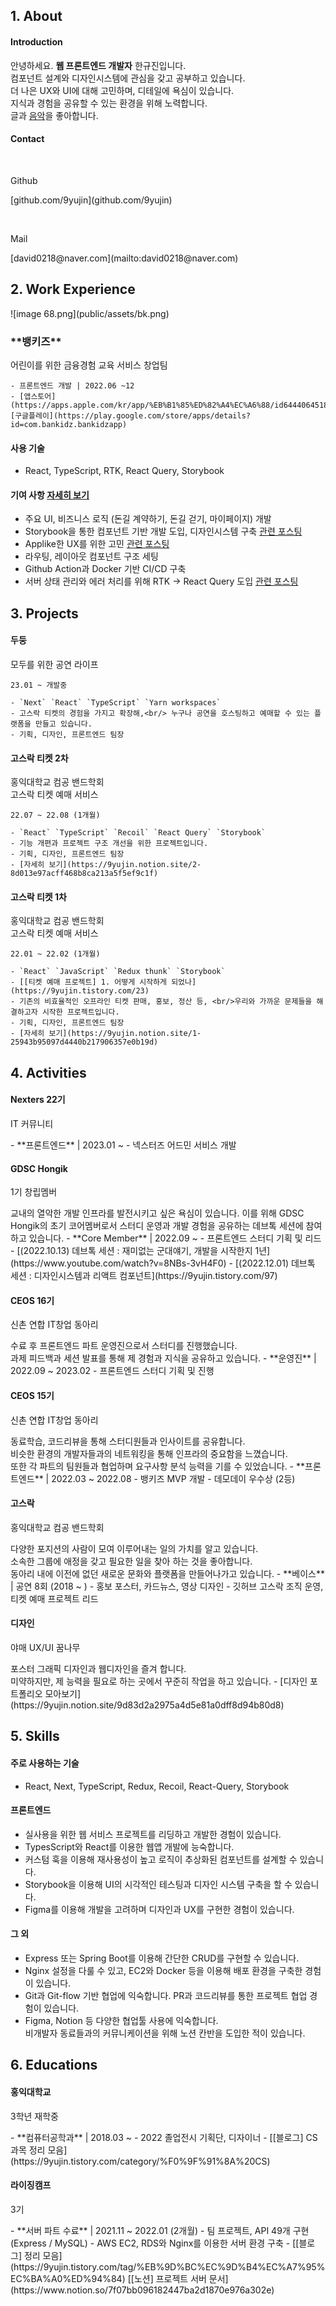 
## 1. About

#### Introduction

안녕하세요. **웹 프론트엔드 개발자** 한규진입니다.<br/>
컴포넌트 설계와 디자인시스템에 관심을 갖고 공부하고 있습니다.<br/>
더 나은 UX와 UI에 대해 고민하며, 디테일에 욕심이 있습니다.<br/>
지식과 경험을 공유할 수 있는 환경을 위해 노력합니다.<br/>
글과 [음악](https://youtu.be/XEmlHjjVtPs)을 좋아합니다.

#### Contact

<br />
<div style={{ display: "flex" }}>
  <p style={{ width: "80px" }}>Github</p>
  <p>[github.com/9yujin](github.com/9yujin)</p>
</div>
<br />
<div style={{ display: "flex" }}>
  <p style={{ width: "80px" }}>Mail</p>
  <p>[david0218@naver.com](mailto:david0218@naver.com)</p>
</div>

<Spacing size={32} />

## 2. Work Experience

<div className="resume-works" style={{ display: "grid" }}>
  <div>![image 68.png](public/assets/bk.png)</div>
  <div style={{padding: '24px 10px'}}>    
    <div style={{display: "flex"}}>
      <h3 style={{fontSize: '1.5rem', marginRight: "12px"}}>**뱅키즈**</h3>
      <Github src={'https://github.com/bankidz/bankidz-client'}/>
    </div>
    <p style={{color : '#9F9FA3'}}>어린이를 위한 금융경험 교육 서비스 창업팀</p>
    
    - 프론트엔드 개발 | 2022.06 ~12
    - [앱스토어](https://apps.apple.com/kr/app/%EB%B1%85%ED%82%A4%EC%A6%88/id6444064518)
    [구글플레이](https://play.google.com/store/apps/details?id=com.bankidz.bankidzapp)
    
  </div>

</div>

#### 사용 기술

- React, TypeScript, RTK, React Query, Storybook

#### 기여 사항 <a className="badge" href="https://9yujin.notion.site/02c2321906ab4e06b9ba6c40c7472a55" target="_blank">자세히 보기</a>

- 주요 UI, 비즈니스 로직 (돈길 계약하기, 돈길 걷기, 마이페이지) 개발
- Storybook을 통한 컴포넌트 기반 개발 도입, 디자인시스템 구축 [관련 포스팅](https://9yujin.tistory.com/55?category=1048070)
- Applike한 UX를 위한 고민 [관련 포스팅](https://9yujin.tistory.com/85)
- 라우팅, 레이아웃 컴포넌트 구조 세팅
- Github Action과 Docker 기반 CI/CD 구축
- 서버 상태 관리와 에러 처리를 위해 RTK → React Query 도입 [관련 포스팅](https://9yujin.tistory.com/71?category=1048070)

<Spacing size={32} />

## 3. Projects

<div className='gridbox'>
  <div>
    <div style={{display: "flex", paddingTop: "32px"}}>
      <h4 style={{fontSize: '1.25rem', marginRight: "12px"}}>두둥</h4>
      <Github size={'small'} src={'https://github.com/Gosrock/DuDoong-Front'}/>
    </div>
    <p style={{color : '#9F9FA3'}}>모두를 위한 공연 라이프</p>

    23.01 ~ 개발중

  </div>
  <div >
  
    - `Next` `React` `TypeScript` `Yarn workspaces`
    - 고스락 티켓의 경험을 가지고 확장해,<br/> 누구나 공연을 호스팅하고 예매할 수 있는 플랫폼을 만들고 있습니다.
    - 기획, 디자인, 프론트엔드 팀장
  </div>

</div>

<div className='gridbox'>
  <div>
    <div style={{display: "flex", paddingTop: "32px"}}>
      <h4 style={{fontSize: '1.25rem', marginRight: "12px"}}>고스락 티켓 2차</h4>
      <Github size={'small'} src={'https://github.com/Gosrock/Ticket-Front-22nd'}/>
    </div>
    <p style={{color : '#9F9FA3'}}>홍익대학교 컴공 밴드학회<br/> 고스락 티켓 예매 서비스</p>

    22.07 ~ 22.08 (1개월)

  </div>
  <div>
  
    - `React` `TypeScript` `Recoil` `React Query` `Storybook`
    - 기능 개편과 프로젝트 구조 개선을 위한 프로젝트입니다.
    - 기획, 디자인, 프론트엔드 팀장
    - [자세히 보기](https://9yujin.notion.site/2-8d013e97acff468b8ca213a5f5ef9c1f)
  </div>

</div>

<div className='gridbox'>
  <div>
    <div style={{display: "flex", paddingTop: "32px"}}>
      <h4 style={{fontSize: '1.25rem', marginRight: "12px"}}>고스락 티켓 1차</h4>
      <Github size={'small'} src={'https://github.com/Gosrock/Ticket-Front-21st'}/>
    </div>
    <p style={{color : '#9F9FA3'}}>홍익대학교 컴공 밴드학회<br/> 고스락 티켓 예매 서비스</p>

    22.01 ~ 22.02 (1개월)

  </div>
  <div>
  
    - `React` `JavaScript` `Redux thunk` `Storybook`
    - [[티켓 예매 프로젝트] 1. 어떻게 시작하게 되었나](https://9yujin.tistory.com/23)
    - 기존의 비효율적인 오프라인 티켓 판매, 홍보, 정산 등, <br/>우리와 가까운 문제들을 해결하고자 시작한 프로젝트입니다.
    - 기획, 디자인, 프론트엔드 팀장
    - [자세히 보기](https://9yujin.notion.site/1-25943b95097d4440b217906357e0b19d)
  </div>

</div>

## 4. Activities

<div className='gridbox'>
  <div>
    <div style={{display: "flex", paddingTop: "32px"}}>
      <h4 style={{fontSize: '1.25rem', marginRight: "12px"}}>Nexters 22기</h4>
    </div>
    <p style={{color : '#9F9FA3'}}>IT 커뮤니티</p>

  </div>
  <div>
    - **프론트엔드** | 2023.01 ~
    - 넥스터즈 어드민 서비스 개발
  </div>

</div>

<div className='gridbox'>
  <div>
    <div style={{display: "flex", paddingTop: "32px"}}>
      <h4 style={{fontSize: '1.25rem', marginRight: "12px"}}>GDSC Hongik</h4>
    </div>
    <p style={{color : '#9F9FA3'}}>1기 창립멤버</p>

  </div>
  <div>
    교내의 열악한 개발 인프라를 발전시키고 싶은 욕심이 있습니다. 이를 위해 GDSC Hongik의 초기 코어멤버로서 스터디 운영과 개발 경험을 공유하는 데브톡 세션에 참여하고 있습니다.
    - **Core Member** | 2022.09 ~
    - 프론트엔드 스터디 기획 및 리드
    - [(2022.10.13) 데브톡 세션 : 재미없는 군대얘기, 개발을 시작한지 1년](https://www.youtube.com/watch?v=8NBs-3vH4F0)
    - [(2022.12.01) 데브톡 세션 : 디자인시스템과 리액트 컴포넌트](https://9yujin.tistory.com/97)
  </div>

</div>

<div className='gridbox'>
  <div>
    <div style={{display: "flex", paddingTop: "32px"}}>
      <h4 style={{fontSize: '1.25rem', marginRight: "12px"}}>CEOS 16기</h4>
    </div>
    <p style={{color : '#9F9FA3'}}>신촌 연합 IT창업 동아리</p>

  </div>
  <div>
  수료 후 프론트엔드 파트 운영진으로서 스터디를 진행했습니다.<br/>과제 피드백과 세션 발표를 통해 제 경험과 지식을 공유하고 있습니다. 
  - **운영진** | 2022.09 ~ 2023.02 
  - 프론트엔드 스터디 기획 및 진행

  </div>

</div>

<div className='gridbox'>
  <div>
    <div style={{display: "flex", paddingTop: "32px"}}>
      <h4 style={{fontSize: '1.25rem', marginRight: "12px"}}>CEOS 15기</h4>
      <Github size={'small'} src={'https://github.com/9yujin/CEOS-FE-15th'}/>
    </div>
    <p style={{color : '#9F9FA3'}}>신촌 연합 IT창업 동아리</p>

  </div>
  <div >
    동료학습, 코드리뷰을 통해 스터디원들과 인사이트를 공유합니다.<br/>비슷한 환경의 개발자들과의 네트워킹을 통해 인프라의 중요함을 느꼈습니다. <br/>또한 각 파트의 팀원들과 협업하며 요구사항 분석 능력을 기를 수 있었습니다.
    - **프론트엔드** | 2022.03 ~ 2022.08
    - 뱅키즈 MVP 개발 - 데모데이 우수상 (2등)
  </div>

</div>

<div className='gridbox'>
  <div>
    <div style={{display: "flex", paddingTop: "32px"}}>
      <h4 style={{fontSize: '1.25rem', marginRight: "12px"}}>고스락</h4>
      <Github size={'small'} src={'https://github.com/Gosrock'}/>
    </div>
    <p style={{color : '#9F9FA3'}}>홍익대학교 컴공 밴드학회</p>

  </div>
  <div>
    다양한 포지션의 사람이 모여 이루어내는 일의 가치를 알고 있습니다.<br/>소속한 그룹에 애정을 갖고 필요한 일을 찾아 하는 것을 좋아합니다.<br/>동아리 내에 이전에 없던 새로운 문화와 플랫폼을 만들어나가고 있습니다.
    - **베이스** | 공연 8회 (2018 ~ )
    - 홍보 포스터, 카드뉴스, 영상 디자인
    - 깃허브 고스락 조직 운영, 티켓 예매 프로젝트 리드
  </div>

</div>

<div className='gridbox'>
  <div>
    <div style={{display: "flex", paddingTop: "32px"}}>
      <h4 style={{fontSize: '1.25rem', marginRight: "12px"}}>디자인</h4>
    </div>
    <p style={{color : '#9F9FA3'}}>야매 UX/UI 꿈나무</p>

  </div>
  <div>
  포스터 그래픽 디자인과 웹디자인을 즐겨 합니다.<br/>미약하지만, 제 능력을 필요로 하는 곳에서 꾸준히 작업을 하고 있습니다.
  - [디자인 포트폴리오 모아보기](https://9yujin.notion.site/9d83d2a2975a4d5e81a0dff8d94b80d8)
  </div>

</div>

## 5. Skills

#### 주로 사용하는 기술

- React, Next, TypeScript, Redux, Recoil, React-Query, Storybook

#### 프론트엔드

- 실사용을 위한 웹 서비스 프로젝트를 리딩하고 개발한 경험이 있습니다.
- TypesScript와 React를 이용한 웹앱 개발에 능숙합니다.
- 커스텀 훅을 이용해 재사용성이 높고 로직이 추상화된 컴포넌트를 설계할 수 있습니다.
- Storybook을 이용해 UI의 시각적인 테스팅과 디자인 시스템 구축을 할 수 있습니다.
- Figma를 이용해 개발을 고려하며 디자인과 UX를 구현한 경험이 있습니다.

#### 그 외

- Express 또는 Spring Boot를 이용해 간단한 CRUD를 구현할 수 있습니다.
- Nginx 설정을 다룰 수 있고, EC2와 Docker 등을 이용해 배포 환경을 구축한 경험이 있습니다.
- Git과 Git-flow 기반 협업에 익숙합니다. PR과 코드리뷰를 통한 프로젝트 협업 경험이 있습니다.
- Figma, Notion 등 다양한 협업툴 사용에 익숙합니다. <br/>비개발자 동료들과의 커뮤니케이션을 위해 노션 칸반을 도입한 적이 있습니다.

<Spacing size={32} />

## 6. Educations

<div className='gridbox'>
  <div>
    <div style={{display: "flex", paddingTop: "32px"}}>
      <h4 style={{fontSize: '1.25rem', marginRight: "12px"}}>홍익대학교</h4>
    </div>
    <p style={{color : '#9F9FA3'}}>3학년 재학중</p>

  </div>
  <div>
    - **컴퓨터공학과** | 2018.03 ~
    - 2022 졸업전시 기획단, 디자이너
    - [[블로그] CS 과목 정리 모음](https://9yujin.tistory.com/category/%F0%9F%91%8A%20CS)
  </div>

</div>

<div className='gridbox'>
  <div>
    <div style={{display: "flex", paddingTop: "32px"}}>
      <h4 style={{fontSize: '1.25rem', marginRight: "12px"}}>라이징캠프</h4>
    </div>
    <p style={{color : '#9F9FA3'}}>3기</p>

  </div>
  <div>
    - **서버 파트 수료** | 2021.11 ~ 2022.01 (2개월)
    - 팀 프로젝트, API 49개 구현 (Express / MySQL)
    - AWS EC2, RDS와 Nginx를 이용한 서버 환경 구축
    - [[블로그] 정리 모음](https://9yujin.tistory.com/tag/%EB%9D%BC%EC%9D%B4%EC%A7%95%EC%BA%A0%ED%94%84)  [[노션] 프로젝트 서버 문서](https://www.notion.so/7f07bb096182447ba2d1870e976a302e)
  </div>

</div>
